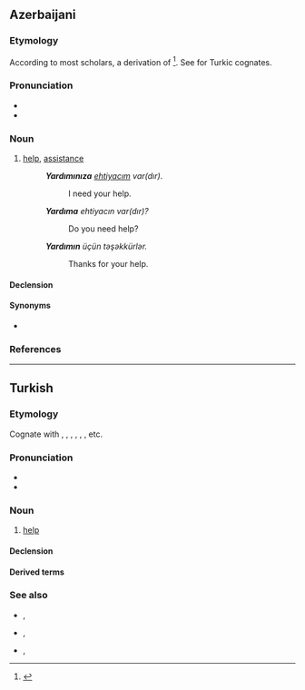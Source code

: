 ==Azerbaijani==
{{az-variant|c=јардым|r=yardım|a=}}

===Etymology===
According to most scholars, a derivation of {{der|az|fa|یار|tr=yâr}}<ref>{{R:trk:ESTJa|vol=IV|pages=142-143}}</ref>. 
See {{cog|tr|yardım}} for Turkic cognates.

===Pronunciation===
* {{IPA|az|[jɑrdɯm]}}
* {{hyphenation|az|yar|dım}}

===Noun===
{{az-noun|ı|lar}}

# [[help]], [[assistance]]
#: '''''Yardımınıza''' [[ehtiyac|ehtiyacım]] var(dır)''.
#:: I need your {{lb|az|plural}} help.
#: '''''Yardıma''' ehtiyacın var(dır)?''
#:: Do you {{lb|az|singular}} need help?
#: '''''Yardımın''' üçün təşəkkürlər.''
#:: Thanks for your {{lb|az|singular}} help.

====Declension====
{{az-latin-noun-decl|c|ı}}

====Synonyms====
* {{l|az|kömək}}

===References===
<references/>

----

==Turkish==

===Etymology===
Cognate with {{cog|ba|ярҙам}}, {{cog|ky|жардам}},
{{cog|uz|yordam}},
{{cog|ug|ياردەم|}},
{{cog|tk|ýardam}},
{{cog|kk|жәрдем||help, assistance}}, etc.

===Pronunciation===
* {{IPA|tr|[jɑɾˈd̪ɯm]}}
* {{hyphenation|tr|yar|dım}}

===Noun===
{{tr-noun|ı|lar}}

# [[help]]

====Declension====
{{tr-infl-noun-c|ı|poss=1}}

====Derived terms====
{{der4|tr|yardım etmek|yardımcı|yardımcılık|yardımsever}}

===See also===
* {{l|tr|yardımınıza ihtiyacım var}}, {{l|tr|yardımına ihtiyacım var|gloss=I need your help}}
* {{l|tr|yardıma ihtiyacınız var mı?}}, {{l|tr|yardıma ihtiyacın var mı?|gloss=do you need help?}}
* {{l|tr|yardımınız için teşekkürler}}, {{l|tr|yardımın için teşekkürler|gloss=thanks for your help}}